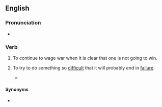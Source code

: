 ==English==

===Pronunciation===
* {{audio|en|en-au-fight a losing battle.ogg|Audio (AU)}}

===Verb===
{{en-verb|fights a losing battle|fighting a losing battle|fought a losing battle}}

# To continue to wage war when it is clear that one is not going to win.
# {{lb|en|idiomatic}} To try to do something so [[difficult]] that it will probably end in [[failure]].
#* {{quote-text|en|year=1984|author=Lucy Gore|title=Diary Of A Working Mum|page=18|passage=The bus was oppressively warm and the air-conditioning was '''fighting a losing battle''' with the heat.}}

====Synonyms====
* {{l|en|fight a rearguard action}}